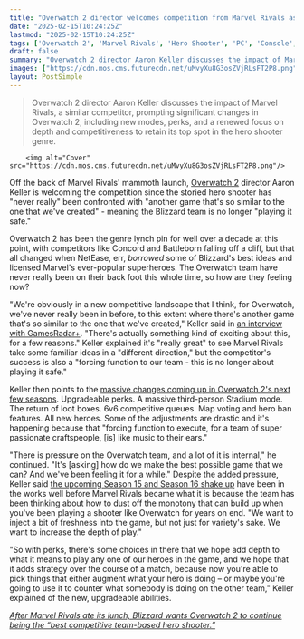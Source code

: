 ```yaml
---
title: "Overwatch 2 director welcomes competition from Marvel Rivals as the team have 'never really' had 'another game that's so similar to the one that we've created'"
date: "2025-02-15T10:24:25Z"
lastmod: "2025-02-15T10:24:25Z"
tags: ['Overwatch 2', 'Marvel Rivals', 'Hero Shooter', 'PC', 'Console', 'Blizzard', 'NetEase']
draft: false
summary: "Overwatch 2 director Aaron Keller discusses the impact of Marvel Rivals, a similar competitor, prompting significant changes in Overwatch 2, including new modes, perks, and a renewed focus on depth and competitiveness to retain its top spot in the hero shooter genre."
images: ["https://cdn.mos.cms.futurecdn.net/uMvyXu8G3osZVjRLsFT2P8.png"]
layout: PostSimple
---
```

> Overwatch 2 director Aaron Keller discusses the impact of Marvel Rivals, a similar competitor, prompting significant changes in Overwatch 2, including new modes, perks, and a renewed focus on depth and competitiveness to retain its top spot in the hero shooter genre.


        <img alt="Cover" src="https://cdn.mos.cms.futurecdn.net/uMvyXu8G3osZVjRLsFT2P8.png"/>
        
Off the back of Marvel Rivals' mammoth launch, [Overwatch 2](https://www.gamesradar.com/overwatch-2-guide/) director Aaron Keller is welcoming the competition since the storied hero shooter has "never really" been confronted with "another game that's so similar to the one that we've created" - meaning the Blizzard team is no longer "playing it safe."

Overwatch 2 has been the genre lynch pin for well over a decade at this point, with competitors like Concord and Battleborn falling off a cliff, but that all changed when NetEase, err, *borrowed* some of Blizzard's best ideas and licensed Marvel's ever-popular superheroes. The Overwatch team have never really been on their back foot this whole time, so how are they feeling now?

"We're obviously in a new competitive landscape that I think, for Overwatch, we've never really been in before, to this extent where there's another game that's so similar to the one that we've created," Keller said in [an interview with GamesRadar+](https://www.gamesradar.com/games/third-person-shooter/this-is-no-longer-about-playing-it-safe-overwatch-2-game-director-talks-marvel-rivals-and-betting-big-on-season-15/). "There's actually something kind of exciting about this, for a few reasons." Keller explained it's "really great" to see Marvel Rivals take some familiar ideas in a "different direction," but the competitor's success is also a "forcing function to our team - this is no longer about playing it safe."

Keller then points to the [massive changes coming up in Overwatch 2's next few seasons](https://www.gamesradar.com/games/third-person-shooter/overwatch-2-season-15-preview-perks-stadium/). Upgradeable perks. A massive third-person Stadium mode. The return of loot boxes. 6v6 competitive queues. Map voting and hero ban features. All new heroes. Some of the adjustments are drastic and it's happening because that "forcing function to execute, for a team of super passionate craftspeople, [is] like music to their ears."

"There is pressure on the Overwatch team, and a lot of it is internal," he continued. "It's [asking] how do we make the best possible game that we can? And we've been feeling it for a while." Despite the added pressure, Keller said [the upcoming Season 15 and Season 16 shake up](https://www.gamesradar.com/games/fps/overwatch-2s-next-seasons-go-hard-after-marvel-rivals-lit-a-fire-under-blizzard-upgradeable-perks-a-big-third-person-mode-and-loot-boxes-are-all-coming/) have been in the works well before Marvel Rivals became what it is because the team has been thinking about how to dust off the monotony that can build up when you've been playing a shooter like Overwatch for years on end. "We want to inject a bit of freshness into the game, but not just for variety's sake. We want to increase the depth of play."

"So with perks, there's some choices in there that we hope add depth to what it means to play any one of our heroes in the game, and we hope that it adds strategy over the course of a match, because now you're able to pick things that either augment what your hero is doing – or maybe you're going to use it to counter what somebody is doing on the other team," Keller explained of the new, upgradeable abilities.

[<em>After Marvel Rivals ate its lunch, Blizzard wants Overwatch 2 to continue being the “best competitive team-based hero shooter.”</em>](https://www.gamesradar.com/games/fps/after-marvel-rivals-ate-its-lunch-blizzard-wants-overwatch-2-to-continue-being-the-best-competitive-team-based-hero-shooter/)
        